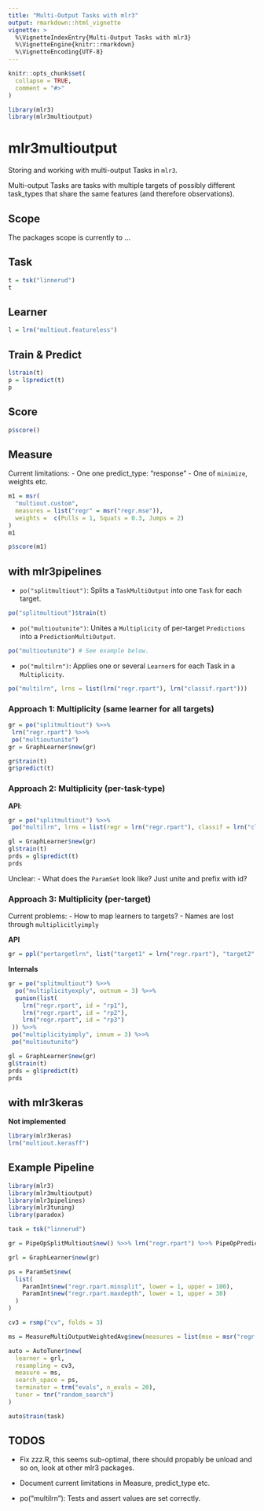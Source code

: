```yaml
---
title: "Multi-Output Tasks with mlr3"
output: rmarkdown::html_vignette
vignette: >
  %\VignetteIndexEntry{Multi-Output Tasks with mlr3}
  %\VignetteEngine{knitr::rmarkdown}
  %\VignetteEncoding{UTF-8}
---
```


```r
knitr::opts_chunk$set(
  collapse = TRUE,
  comment = "#>"
)
```

```r
library(mlr3)
library(mlr3multioutput)
```

# mlr3multioutput

Storing and working with multi-output Tasks in `mlr3`.

Multi-output Tasks are tasks with multiple targets of possibly different task_types that share the same features (and therefore observations).

## Scope

The packages scope is currently to ...


## Task

```r
t = tsk("linnerud")
t
```

## Learner

```r
l = lrn("multiout.featureless")
```

## Train & Predict

```r
l$train(t)
p = l$predict(t)
p
```

## Score

```r
p$score()
```

## Measure

Current limitations:
- One one predict_type: "response"
- One of `minimize`, weights etc.

```r
m1 = msr(
  "multiout.custom",
  measures = list("regr" = msr("regr.mse")),
  weights =  c(Pulls = 1, Squats = 0.3, Jumps = 2)
)
m1
```

```r
p$score(m1)
```

## with mlr3pipelines

- `po("splitmultiout")`: Splits a `TaskMultiOutput` into one `Task` for each target.

```r
po("splitmultiout")$train(t)
```

- `po("multioutunite")`: Unites a `Multiplicity` of per-target `Predictions` into a `PredictionMultiOutput`.

```r
po("multioutunite") # See example below.
```

- `po("multilrn")`: Applies one or several `Learner`s for each Task in a `Multiplicity`.

```r
po("multilrn", lrns = list(lrn("regr.rpart"), lrn("classif.rpart")))
```

### Approach 1: Multiplicity (same learner for all targets)

```r
gr = po("splitmultiout") %>>%
 lrn("regr.rpart") %>>%
 po("multioutunite")
gr = GraphLearner$new(gr)

gr$train(t)
gr$predict(t)
```

### Approach 2: Multiplicity (per-task-type)

**API**:

```r
gr = po("splitmultiout") %>>%
 po("multilrn", lrns = list(regr = lrn("regr.rpart"), classif = lrn("classif.rpart")))

gl = GraphLearner$new(gr)
gl$train(t)
prds = gl$predict(t)
prds
```

Unclear:
- What does the `ParamSet` look like? Just unite and prefix with id?

### Approach 3: Multiplicity (per-target)

Current problems:
  - How to map learners to targets?
  - Names are lost through  `multiplicitlyimply`

**API**

```r
gr = ppl("pertargetlrn", list("target1" = lrn("regr.rpart"), "target2" = lrn("regr.rpart")))
```

**Internals**

```r
gr = po("splitmultiout") %>>%
  po("multiplicityexply", outnum = 3) %>>%
  gunion(list(
    lrn("regr.rpart", id = "rp1"),
    lrn("regr.rpart", id = "rp2"),
    lrn("regr.rpart", id = "rp3")
 )) %>>%
 po("multiplicityimply", innum = 3) %>>%
 po("multioutunite")

gl = GraphLearner$new(gr)
gl$train(t)
prds = gl$predict(t)
prds
```

## with mlr3keras

**Not implemented**

```r
library(mlr3keras)
lrn("multiout.kerasff")
```


## Example Pipeline

```r
library(mlr3)
library(mlr3multioutput)
library(mlr3pipelines)
library(mlr3tuning)
library(paradox)

task = tsk("linnerud")

gr = PipeOpSplitMultiout$new() %>>% lrn("regr.rpart") %>>% PipeOpPredictionMultiOutUnite$new()

grl = GraphLearner$new(gr)

ps = ParamSet$new(
  list(
    ParamInt$new("regr.rpart.minsplit", lower = 1, upper = 100),
    ParamInt$new("regr.rpart.maxdepth", lower = 1, upper = 30)
  )
)

cv3 = rsmp("cv", folds = 3)

ms = MeasureMultiOutputWeightedAvg$new(measures = list(mse = msr("regr.mse")))

auto = AutoTuner$new(
  learner = grl,
  resampling = cv3,
  measure = ms,
  search_space = ps,
  terminator = trm("evals", n_evals = 20),
  tuner = tnr("random_search")
)

auto$train(task)
```


## TODOS

- Fix zzz.R, this seems sub-optimal, there should propably be unload and so on, look at other mlr3 packages.

- Document current limitations in Measure, predict_type etc.

- po("multilrn"): Tests and assert values are set correctly.

